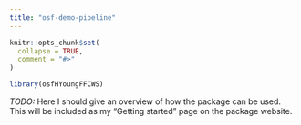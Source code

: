 ```yaml
---
title: "osf-demo-pipeline"
---
```


```r
knitr::opts_chunk$set(
  collapse = TRUE,
  comment = "#>"
)
```

```r
library(osfHYoungFFCWS)
```

_TODO:_ Here I should give an overview of how the package can be used. This
will be included as my "Getting started" page on the package website.
